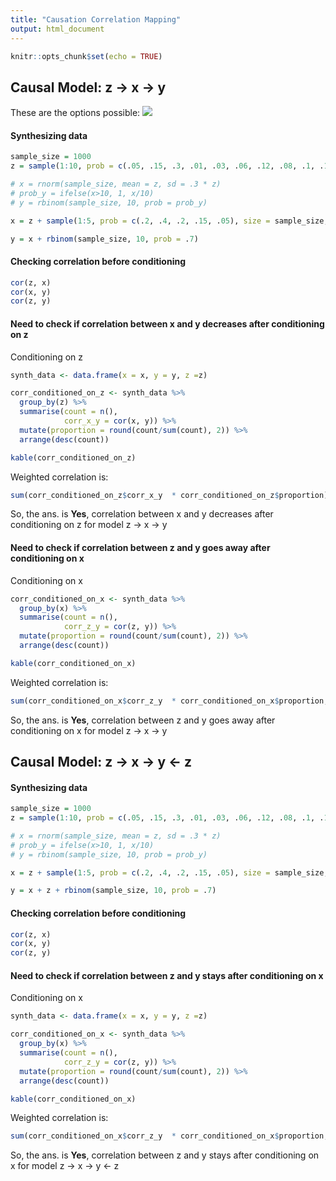 ```yaml
---
title: "Causation Correlation Mapping"
output: html_document
---
```


```r
knitr::opts_chunk$set(echo = TRUE)
```

## Causal Model: **z -> x -> y**
These are the options possible:
![](docs/xyz_options_with_xy_fixed.jpg)

#### Synthesizing data
```r
sample_size = 1000
z = sample(1:10, prob = c(.05, .15, .3, .01, .03, .06, .12, .08, .1, .1), size = sample_size, replace = TRUE)

# x = rnorm(sample_size, mean = z, sd = .3 * z)
# prob_y = ifelse(x>10, 1, x/10)
# y = rbinom(sample_size, 10, prob = prob_y)

x = z + sample(1:5, prob = c(.2, .4, .2, .15, .05), size = sample_size, replace = TRUE) 

y = x + rbinom(sample_size, 10, prob = .7)
```
  
#### Checking correlation before conditioning
```r
cor(z, x)
cor(x, y)
cor(z, y)
```

#### Need to check if correlation between x and y decreases after conditioning on z
Conditioning on z
```r
synth_data <- data.frame(x = x, y = y, z =z)

corr_conditioned_on_z <- synth_data %>% 
  group_by(z) %>% 
  summarise(count = n(),
            corr_x_y = cor(x, y)) %>% 
  mutate(proportion = round(count/sum(count), 2)) %>% 
  arrange(desc(count))

kable(corr_conditioned_on_z)
```


Weighted correlation is:
```r
sum(corr_conditioned_on_z$corr_x_y  * corr_conditioned_on_z$proportion)
```

So, the ans. is **Yes**, correlation between x and y decreases after conditioning on z for model z -> x -> y


#### Need to check if correlation between z and y goes away after conditioning on x
Conditioning on x
```r
corr_conditioned_on_x <- synth_data %>% 
  group_by(x) %>% 
  summarise(count = n(),
            corr_z_y = cor(z, y)) %>% 
  mutate(proportion = round(count/sum(count), 2)) %>% 
  arrange(desc(count))

kable(corr_conditioned_on_x)
```

Weighted correlation is:
```r
sum(corr_conditioned_on_x$corr_z_y  * corr_conditioned_on_x$proportion, na.rm = TRUE)
```

So, the ans. is **Yes**, correlation between z and y goes away after conditioning on x for model z -> x -> y

## Causal Model: z -> x -> y <- z  

#### Synthesizing data
```r
sample_size = 1000
z = sample(1:10, prob = c(.05, .15, .3, .01, .03, .06, .12, .08, .1, .1), size = sample_size, replace = TRUE)

# x = rnorm(sample_size, mean = z, sd = .3 * z)
# prob_y = ifelse(x>10, 1, x/10)
# y = rbinom(sample_size, 10, prob = prob_y)

x = z + sample(1:5, prob = c(.2, .4, .2, .15, .05), size = sample_size, replace = TRUE) 

y = x + z + rbinom(sample_size, 10, prob = .7)
```

#### Checking correlation before conditioning
```r
cor(z, x)
cor(x, y)
cor(z, y)
```

#### Need to check if correlation between z and y stays after conditioning on x
Conditioning on x
```r
synth_data <- data.frame(x = x, y = y, z =z)

corr_conditioned_on_x <- synth_data %>% 
  group_by(x) %>% 
  summarise(count = n(),
            corr_z_y = cor(z, y)) %>% 
  mutate(proportion = round(count/sum(count), 2)) %>% 
  arrange(desc(count))

kable(corr_conditioned_on_x)
```

Weighted correlation is:
```r
sum(corr_conditioned_on_x$corr_z_y  * corr_conditioned_on_x$proportion, na.rm = TRUE)
```

So, the ans. is **Yes**, correlation between z and y stays after conditioning on x for model z -> x -> y <- z